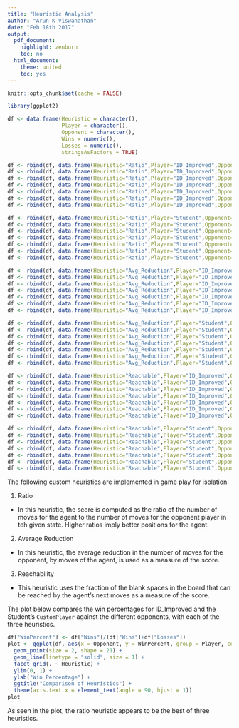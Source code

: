 ```yaml
---
title: "Heuristic Analysis"
author: "Arun K Viswanathan"
date: "Feb 18th 2017"
output:
  pdf_document:
    highlight: zenburn
    toc: no
  html_document:
    theme: united
    toc: yes
---
```


```r
knitr::opts_chunk$set(cache = FALSE)
```

```r
library(ggplot2)
```

```r
df <- data.frame(Heuristic = character(),
                 Player = character(), 
                 Opponent = character(), 
                 Wins = numeric(),
                 Losses = numeric(),
                 stringsAsFactors = TRUE)

df <- rbind(df, data.frame(Heuristic="Ratio",Player="ID_Improved",Opponent="Random",Wins=20,Losses=0))
df <- rbind(df, data.frame(Heuristic="Ratio",Player="ID_Improved",Opponent="MM_Null",Wins=17,Losses=3))
df <- rbind(df, data.frame(Heuristic="Ratio",Player="ID_Improved",Opponent="MM_Open",Wins=10,Losses=10))
df <- rbind(df, data.frame(Heuristic="Ratio",Player="ID_Improved",Opponent="MM_Improved",Wins=10,Losses=10))
df <- rbind(df, data.frame(Heuristic="Ratio",Player="ID_Improved",Opponent="AB_Null",Wins=12,Losses=8))
df <- rbind(df, data.frame(Heuristic="Ratio",Player="ID_Improved",Opponent="AB_Open",Wins=8,Losses=12))
df <- rbind(df, data.frame(Heuristic="Ratio",Player="ID_Improved",Opponent="AB_Improved",Wins=7,Losses=13))

df <- rbind(df, data.frame(Heuristic="Ratio",Player="Student",Opponent="Random",Wins=18,Losses=2))
df <- rbind(df, data.frame(Heuristic="Ratio",Player="Student",Opponent="MM_Null",Wins=15,Losses=5))
df <- rbind(df, data.frame(Heuristic="Ratio",Player="Student",Opponent="MM_Open",Wins=11,Losses=9))
df <- rbind(df, data.frame(Heuristic="Ratio",Player="Student",Opponent="MM_Improved",Wins=11,Losses=9))
df <- rbind(df, data.frame(Heuristic="Ratio",Player="Student",Opponent="AB_Null",Wins=13,Losses=7))
df <- rbind(df, data.frame(Heuristic="Ratio",Player="Student",Opponent="AB_Open",Wins=7,Losses=13))
df <- rbind(df, data.frame(Heuristic="Ratio",Player="Student",Opponent="AB_Improved",Wins=12,Losses=8))

df <- rbind(df, data.frame(Heuristic="Avg_Reduction",Player="ID_Improved",Opponent="Random",Wins=20,Losses=0))
df <- rbind(df, data.frame(Heuristic="Avg_Reduction",Player="ID_Improved",Opponent="MM_Null",Wins=14,Losses=6))
df <- rbind(df, data.frame(Heuristic="Avg_Reduction",Player="ID_Improved",Opponent="MM_Open",Wins=11,Losses=9))
df <- rbind(df, data.frame(Heuristic="Avg_Reduction",Player="ID_Improved",Opponent="MM_Improved",Wins=10,Losses=10))
df <- rbind(df, data.frame(Heuristic="Avg_Reduction",Player="ID_Improved",Opponent="AB_Null",Wins=12,Losses=8))
df <- rbind(df, data.frame(Heuristic="Avg_Reduction",Player="ID_Improved",Opponent="AB_Open",Wins=8,Losses=12))
df <- rbind(df, data.frame(Heuristic="Avg_Reduction",Player="ID_Improved",Opponent="AB_Improved",Wins=8,Losses=12))

df <- rbind(df, data.frame(Heuristic="Avg_Reduction",Player="Student",Opponent="Random",Wins=12,Losses=8))
df <- rbind(df, data.frame(Heuristic="Avg_Reduction",Player="Student",Opponent="MM_Null",Wins=6,Losses=14))
df <- rbind(df, data.frame(Heuristic="Avg_Reduction",Player="Student",Opponent="MM_Open",Wins=4,Losses=16))
df <- rbind(df, data.frame(Heuristic="Avg_Reduction",Player="Student",Opponent="MM_Improved",Wins=4,Losses=16))
df <- rbind(df, data.frame(Heuristic="Avg_Reduction",Player="Student",Opponent="AB_Null",Wins=7,Losses=13))
df <- rbind(df, data.frame(Heuristic="Avg_Reduction",Player="Student",Opponent="AB_Open",Wins=2,Losses=18))
df <- rbind(df, data.frame(Heuristic="Avg_Reduction",Player="Student",Opponent="AB_Improved",Wins=3,Losses=17))

df <- rbind(df, data.frame(Heuristic="Reachable",Player="ID_Improved",Opponent="Random",Wins=18,Losses=2))
df <- rbind(df, data.frame(Heuristic="Reachable",Player="ID_Improved",Opponent="MM_Null",Wins=19,Losses=1))
df <- rbind(df, data.frame(Heuristic="Reachable",Player="ID_Improved",Opponent="MM_Open",Wins=7,Losses=13))
df <- rbind(df, data.frame(Heuristic="Reachable",Player="ID_Improved",Opponent="MM_Improved",Wins=10,Losses=10))
df <- rbind(df, data.frame(Heuristic="Reachable",Player="ID_Improved",Opponent="AB_Null",Wins=10,Losses=10))
df <- rbind(df, data.frame(Heuristic="Reachable",Player="ID_Improved",Opponent="AB_Open",Wins=6,Losses=14))
df <- rbind(df, data.frame(Heuristic="Reachable",Player="ID_Improved",Opponent="AB_Improved",Wins=12,Losses=8))

df <- rbind(df, data.frame(Heuristic="Reachable",Player="Student",Opponent="Random",Wins=17,Losses=3))
df <- rbind(df, data.frame(Heuristic="Reachable",Player="Student",Opponent="MM_Null",Wins=16,Losses=4))
df <- rbind(df, data.frame(Heuristic="Reachable",Player="Student",Opponent="MM_Open",Wins=10,Losses=10))
df <- rbind(df, data.frame(Heuristic="Reachable",Player="Student",Opponent="MM_Improved",Wins=6,Losses=14))
df <- rbind(df, data.frame(Heuristic="Reachable",Player="Student",Opponent="AB_Null",Wins=12,Losses=8))
df <- rbind(df, data.frame(Heuristic="Reachable",Player="Student",Opponent="AB_Open",Wins=11,Losses=9))
df <- rbind(df, data.frame(Heuristic="Reachable",Player="Student",Opponent="AB_Improved",Wins=4,Losses=16))

```

The following custom heuristics are implemented in game play for isolation:

1. Ratio 
- In this heuristic, the score is computed as the ratio of the number of moves for the agent to the number of moves for the
opponent player in teh given state. Higher ratios imply better positions for the agent.

2. Average Reduction
- In this heuristic, the average reduction in the number of moves for the opponent, by moves of the agent, is used as a
measure of the score.

3. Reachability
- This heuristic uses the fraction of the blank spaces in the board that can be reached by the agent's next moves as a measure of the score.

The plot below compares the win percentages for ID_Improved and the Student's `CustomPlayer` against the different opponents, with each of the three heuristics.

```r
df["WinPercent"] <- df["Wins"]/(df["Wins"]+df["Losses"])
plot <- ggplot(df, aes(x = Opponent, y = WinPercent, group = Player, col = Player)) + 
  geom_point(size = 2, shape = 21) + 
  geom_line(linetype = "solid", size = 1) + 
  facet_grid(. ~ Heuristic) +
  ylim(0, 1) +
  ylab("Win Percentage") +
  ggtitle("Comparison of Heuristics") +
  theme(axis.text.x = element_text(angle = 90, hjust = 1))
plot
```

As seen in the plot, the ratio heuristic appears to be the best of three heuristics.